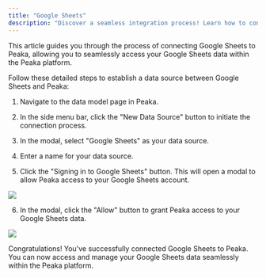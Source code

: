```yaml
---
title: "Google Sheets"
description: "Discover a seamless integration process! Learn how to connect Google Sheets to Peaka effortlessly for streamlined transactions."
---
```


This article guides you through the process of connecting Google Sheets to Peaka, allowing you to seamlessly access your Google Sheets data within the Peaka platform.

Follow these detailed steps to establish a data source between Google Sheets and Peaka:

1. Navigate to the data model page in Peaka.

2. In the side menu bar, click the "New Data Source" button to initiate the connection process.

3. In the modal, select "Google Sheets" as your data source.

4. Enter a name for your data source.

5. Click the "Signing in to Google Sheets" button. This will open a modal to allow Peaka access to your Google Sheets account.

<img src="https://cdn.peaka.com/integrations/google-sheets-1.png" />

6. In the modal, click the "Allow" button to grant Peaka access to your Google Sheets data.

<img src="https://cdn.peaka.com/integrations/google-sheets-2.png" />

Congratulations! You've successfully connected Google Sheets to Peaka. You can now access and manage your Google Sheets data seamlessly within the Peaka platform.
